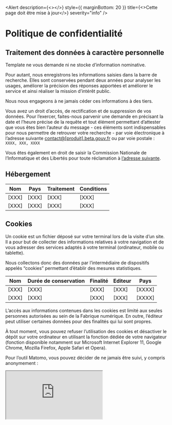 
<Head>
  <title>Politique de confidentialité | template</title>
</Head>

<Alert
  description={<></>}
  style={{ marginBottom: 20 }}
  title={<>Cette page doit être mise à jour</>}
  severity="info"
/>

# Politique de confidentialité

## Traitement des données à caractère personnelle

Template ne vous demande ni ne stocke d’information nominative.

Pour autant, nous enregistrons les informations saisies dans la barre de recherche. Elles sont conservées pendant deux années pour analyser les usages, améliorer la précision des réponses apportées et améliorer le service et ainsi réaliser la mission d’intérêt public.

Nous nous engageons à ne jamais céder ces informations à des tiers.

Vous avez un droit d’accès, de rectification et de suppression de vos données. Pour l’exercer, faites-nous parvenir une demande en précisant la date et l’heure précise de la requête et tout élément permettant d’attester que vous êtes bien l’auteur du message - ces éléments sont indispensables pour nous permettre de retrouver votre recherche - par voie électronique à l’adresse suivante [contact@[produit].beta.gouv.fr](mailto:contact@[produit].beta.gouv.fr) ou par voie postale : `XXXX, XXX, XXXX`

Vous êtes également en droit de saisir la Commission Nationale de l’Informatique et des Libertés pour toute réclamation à [l’adresse suivante](https://www.cnil.fr/fr/cnil-direct/question/adresser-une-reclamation-plainte-la-cnil-quelles-conditions-et-comment "Adresser une réclamation (plainte) à la CNIL").

## Hébergement

| Nom   | Pays  | Traitement | Conditions |
| ----- | ----- | ---------- | ---------- |
| [XXX] | [XXX] | [XXX]      | [XXX]      |
| [XXX] | [XXX] | [XXX]      | [XXX]      |

## Cookies

Un cookie est un fichier déposé sur votre terminal lors de la visite d’un site. Il a pour but de collecter des informations relatives à votre navigation et de vous adresser des services adaptés à votre terminal (ordinateur, mobile ou tablette).

Nous collectons donc des données par l’intermédiaire de dispositifs appelés “cookies” permettant d’établir des mesures statistiques.

| Nom   | Durée de conservation | Finalité | Editeur | Pays   |
| ----- | --------------------- | -------- | ------- | ------ |
| [XXX] | [XXX]                 | [XXX]    | [XXX]   | [XXXX] |
| [XXX] | [XXX]                 | [XXX]    | [XXX]   | [XXXX] |

L’accès aux informations contenues dans les cookies est limité aux seules personnes autorisées au sein de la Fabrique numérique. En outre, l’éditeur peut utiliser certaines données pour des finalités qui lui sont propres.

À tout moment, vous pouvez refuser l’utilisation des cookies et désactiver le dépôt sur votre ordinateur en utilisant la fonction dédiée de votre navigateur (fonction disponible notamment sur Microsoft Internet Explorer 11, Google Chrome, Mozilla Firefox, Apple Safari et Opera).

Pour l’outil Matomo, vous pouvez décider de ne jamais être suivi, y compris anonymement :

<iframe
  title="matomo optout"
  style={{ border: 0, width: "100%" }}
  src="https://stats.beta.gouv.fr/index.php?module=CoreAdminHome&action=optOut&language=fr&backgroundColor=&fontColor=2f3b6c&fontSize=16px&fontFamily=sans-serif"
/>

Pour aller plus loin, vous pouvez consulter les fiches proposées par la Commission Nationale de l’Informatique et des Libertés (CNIL) :

- [Cookies et traceurs : que dit la loi ?](https://www.cnil.fr/fr/cookies-traceurs-que-dit-la-loi)
